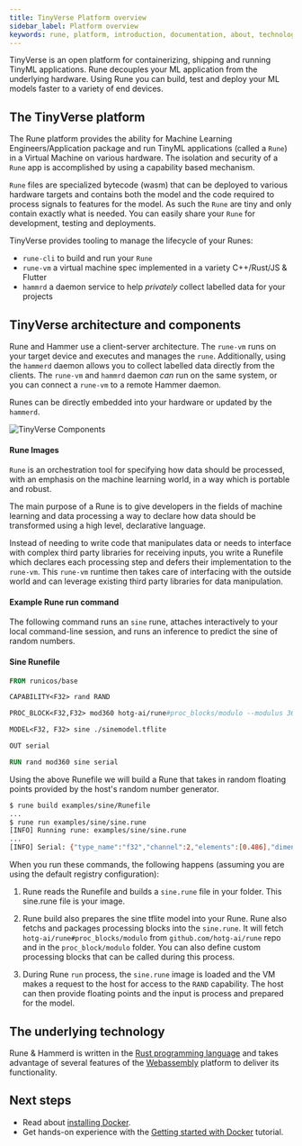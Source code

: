 ```yaml
---
title: TinyVerse Platform overview
sidebar_label: Platform overview
keywords: rune, platform, introduction, documentation, about, technology, understanding
---
```


TinyVerse is an open platform for containerizing, shipping and running TinyML applications. 
Rune decouples your ML application from the underlying hardware. Using Rune you can
build, test and deploy your ML models faster to a variety of end devices. 


## The TinyVerse platform

The Rune platform provides the ability for Machine Learning Engineers/Application package 
and run TinyML applications (called a `Rune`) in a Virtual Machine on various hardware.
The isolation and security of a `Rune` app is accomplished by using a capability based
mechanism. 

`Rune` files are specialized bytecode (wasm) that can be deployed to various hardware targets and
contains both the model and the code required to process signals to features for the model.
As such the `Rune` are tiny and only contain exactly what is needed. 
You can easily share your `Rune` for development, testing and deployments.

TinyVerse provides tooling to manage the lifecycle of your Runes:

* `rune-cli` to build and run your `Rune`
* `rune-vm` a virtual machine spec implemented in a variety C++/Rust/JS & Flutter
* `hammrd` a daemon service to help *privately*  collect labelled data for your projects


## TinyVerse architecture and components

Rune and Hammer use a client-server architecture. The `rune-vm` runs on your target 
device and executes and manages the `rune`. Additionally, using the `hammerd` daemon
allows you to collect labelled data directly from the clients. 
The `rune-vm` and `hammrd` daemon *can* run on the same system, or you can connect a
`rune-vm` to a remote Hammer daemon. 

Runes can be directly embedded into your hardware or updated by the `hammerd`. 

![TinyVerse Components](/img/docs/architecture.svg)


#### Rune Images

`Rune` is an orchestration tool for specifying how data should be processed, 
with an emphasis on the machine learning world, in a way which is portable and robust.

The main purpose of a Rune is to give developers in the fields of machine learning and
data processing a way to declare how data should be transformed using a high level, declarative language.

Instead of needing to write code that manipulates data or needs to interface 
with complex third party libraries for receiving inputs, you write a Runefile 
which declares each processing step and defers their implementation to the `rune-vm`. 
This `rune-vm` runtime then takes care of interfacing with the outside world and can leverage 
existing third party libraries for data manipulation.

#### Example Rune run command

The following command runs an `sine` rune, attaches interactively to your
local command-line session, and runs an inference to predict the sine of random numbers.


#### Sine Runefile

```Dockerfile
FROM runicos/base

CAPABILITY<F32> rand RAND

PROC_BLOCK<F32,F32> mod360 hotg-ai/rune#proc_blocks/modulo --modulus 360.0

MODEL<F32, F32> sine ./sinemodel.tflite

OUT serial

RUN rand mod360 sine serial
```

Using the above Runefile we will build a Rune that takes in random floating points provided by the host's random
number generator.

```bash
$ rune build examples/sine/Runefile
...
$ rune run examples/sine/sine.rune
[INFO] Running rune: examples/sine/sine.rune
...
[INFO] Serial: {"type_name":"f32","channel":2,"elements":[0.486],"dimensions":[1]}
```

When you run these commands, the following happens (assuming you are using
the default registry configuration):

1.  Rune reads the Runefile and builds a `sine.rune` file in your folder. This sine.rune file is 
    your image.

2.  Rune build also prepares the sine tflite model into your Rune. Rune also fetchs and packages
    processing blocks into the `sine.rune`. It will fetch `hotg-ai/rune#proc_blocks/modulo` from 
    `github.com/hotg-ai/rune` repo and in the `proc_block/modulo` folder. You can also 
    define custom processing blocks that can be called during this process. 

3.  During Rune `run` process, the `sine.rune` image is loaded and the VM makes a request 
    to the host for access to the `RAND` capability. The host can then provide floating points
    and the input is process and prepared for the model.

## The underlying technology
Rune & Hammerd is written in the [Rust programming language](https://rust-lang.org/) and takes
advantage of several features of the [Webassembly](https://webassembly.org/) platform to deliver its functionality.

## Next steps
- Read about [installing Docker](/docs/get_rune).
- Get hands-on experience with the [Getting started with Docker](index.md)
    tutorial.
